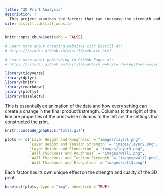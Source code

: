 ```yaml
---
title: "3D Print Analysis"
description: |
  This project examines the factors that can increase the strength and quality of a 3D print.
site: distill::distill_website
---
```


```r
knitr::opts_chunk$set(echo = FALSE)

# Learn more about creating websites with Distill at:
# https://rstudio.github.io/distill/website.html

# Learn more about publishing to GitHub Pages at:
# https://rstudio.github.io/distill/publish_website.html#github-pages

library(tidyverse)
library(dplyr)
library(knitr)
library(rmarkdown)
library(plotly)
library(bsselectR)
```

This is essentially an animation of the data and how every setting can create a change in the final product's strength.
Columns to the right of the line are properties of the print while columns to the left are the settings that constructed the print.

```r
knitr::include_graphics("total.gif")
```

```r
plots <- c(`Layer Height and Roughness` = "images/layer1.png",
           `Layer Height and Tension Strength` = "images/layer2.png",
           `Layer Height and Elongation` = "images/layer3.png",
           `Wall Thickness and Roughness` = "images/wall1.png",
           `Wall Thickness and Tension Strength` = "images/wall2.png",
           `Wall Thickness and Elongation` = "images/wall3.png")
```

Each factor has its own unique effect on the strength and quality of the 3D print.

```r
bsselect(plots, type = "img", show_tick = TRUE)
```


